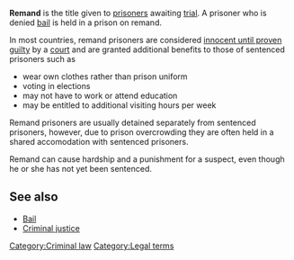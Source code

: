 '''Remand''' is the title given to [[prisoners]] awaiting [[trial]]. A prisoner who is denied [[bail]] is held in a prison on remand.

In most countries, remand prisoners are considered [[innocent until proven guilty]] by a [[court]] and are granted additional benefits to those of sentenced prisoners such as 

*wear own clothes rather than prison uniform
*voting in elections
*may not have to work or attend education
*may be entitled to additional visiting hours per week

Remand prisoners are usually detained separately from sentenced prisoners, however, due to prison overcrowding they are often held in a shared accomodation with sentenced prisoners.

Remand can cause hardship and a punishment for a suspect, even though he or she has not yet been sentenced.

==See also==
*[[Bail]]
*[[Criminal justice]]
[[Category:Criminal law]]
[[Category:Legal terms]]

{{law-stub}}